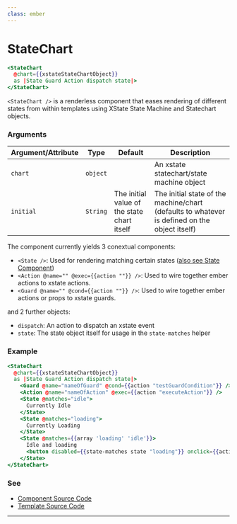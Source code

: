 ```yaml
---
class: ember
---
```

# StateChart

```hbs
<StateChart
  @chart={{xstateStateChartObject}}
  as |State Guard Action dispatch state|>
</StateChart>
```

`<StateChart />` is a renderless component that eases rendering of different states
from within templates using XState State Machine and Statechart objects.

### Arguments

| Argument/Attribute | Type | Default | Description |
| --- | --- | --- | --- |
| `chart` | `object` |  | An xstate statechart/state machine object |
| `initial` | `String` | The initial value of the state chart itself | The initial state of the machine/chart (defaults to whatever is defined on the object itself) |

The component currently yields 3 conextual components:

- `<State />`: Used for rendering matching certain states ([also see State Component](../state/README.mdx))
- `<Action @name="" @exec={{action ""}} />`: Used to wire together ember actions to xstate actions.
- `<Guard @name="" @cond={{action ""}} />`: Used to wire together ember actions or props to xstate guards.

and 2 further objects:

- `dispatch`: An action to dispatch an xstate event
- `state`: The state object itself for usage in the `state-matches` helper

### Example

```hbs
<StateChart
  @chart={{xstateStateChartObject}}
  as |State Guard Action dispatch state|>
    <Guard @name="nameOfGuard" @cond={{action "testGuardCondition"}} />
    <Action @name="nameOfAction" @exec={{action "executeAction"}} />
    <State @matches="idle">
      Currently Idle
    </State>
    <State @matches="loading">
      Currently Loading
    </State>
    <State @matches={{array 'loading' 'idle'}}>
      Idle and loading
      <button disabled={{state-matches state "loading"}} onclick={{action dispatch "START"}}>Load</button>
    </State>
</StateChart>
```

### See

- [Component Source Code](./index.js)
- [Template Source Code](./index.hbs)

---
